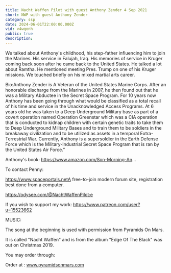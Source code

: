 ```yaml
---
title: Nacht Waffen Pilot with guest Anthony Zender 4 Sep 2021
short: NWP with guest Anthony Zender
category: ssp
date: 2024-06-01T22:00:00.000Z
vid: v4wqonh
public: true
description:
---
```

We talked about Anthony's childhood, his step-father influencing him to join the Marines. His service in Falujah, Iraq. His memories of service in Kruger coming back soon after he came back to the United States. He talked a lot about Ramtha. He mentioned meeting Pres. Trump on one of his Kruger missions. We touched briefly on his mixed martial arts career.

Bio:Anthony Zender is A Veteran of the United States Marine Corps. After an honorable discharge from the Marines in 2007, he then found out that he was a Military Abductee in the Secret Space Program. For 10 years now Anthony has been going through what would be classified as a total recall of his time and service in the Unacknowledged Access Programs. At 6 years old he was taken to a Deep Underground Military base as part of a covert operation named Operation Greenstar which was a CIA operation that is conducted to kidnap children with certain genetic traits to take them to Deep Underground Military Bases and to train them to be soldiers in the breakaway civilization and to be utilized as assets in a temporal Extra-Terrestrial War. Currently, Anthony is a supersoldier in the Earth Defense Force which is the Military-Industrial Secret Space Program that is ran by the United States Air Force.”

Anthony's book: https://www.amazon.com/Son-Morning-An...

To contact Penny:

https://www.spaceportals.net​​​​A free-to-join modern forum site, registration best done from a computer.

https://odysee.com/@NachtWaffenPilot:e

If you wish to support my work: https://www.patreon.com/user?u=15523662

MUSIC:

The song at the beginning is used with permission from Pyramids On Mars.

It is called "Nacht Waffen" and is from the album "Edge Of The Black" was out on Christmas 2019.

You may order through:

Order at : www.pyramidsonmars.com
